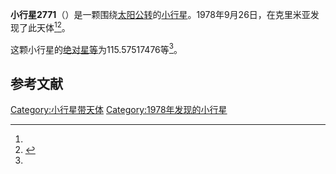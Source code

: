 {{Infobox planet
| bgcolour = #FFFFC0
| name = 2771 Polzunov
| symbol = 
| image = 
| caption = 
| discovery = yes
| discovery_ref = 
| discoverer = {{link-en|柳德米拉·瓦斯列娜·朱然勒娃|Lyudmila Vasilyevna Zhuravleva}}
| discovery_site = [[克里米亚|克里米亚]] 
| discovered = 1978年9月26日
| designations = yes
| mp_name = 
| named_after = 
| alt_names = 1978 SP7/ 1943 TG / 1981 EK6 / 1982 NB
| mp_category = [[主带小行星|主带小行星]]
| orbit_ref = <ref name="a">[http://ssd.jpl.nasa.gov/sbdb.cgi?sstr=2771 2771 Polzunov] {{Wayback|url=http://ssd.jpl.nasa.gov/sbdb.cgi?sstr=2771 |date=20201030230522 }}，小行星數據庫瀏覽器（JPL Small-Body Database Browser）－[[美国国家航空航天局|美国国家航空航天局]]喷气推进实验室</ref>
| epoch = 2456400.5 (2013年4月18日更新)
| aphelion = {{convert|3.288076394247033|AU|km|3|abbr=on|lk=out}}
| perihelion = {{convert|2.066284082116147|AU|km|3|abbr=on}}
| semimajor = {{convert|2.67718023818159|AU|km|3|abbr=on}}
| eccentricity = 0.228186413
| period = 1599.981064 [[日|日]]<br />4.38[[儒略年|儒略年]]
| avg_speed = 
| inclination = 13.92379841805424
| asc_node = 207.6488003708153
| mean_anomaly = 
| arg_peri = 115.57517476
| satellites = 
| physical_characteristics = yes
| dimensions = 
| mass = 
| density = 
| surface_grav = 
| escape_velocity = 
| sidereal_day = 
| axial_tilt = 
| pole_ecliptic_lat = 
| pole_ecliptic_lon = 
| albedo = 
| temperatures= 
| temp_name1 = 
| mean_temp_1 = 
| max_temp_1 = 
| temp_name2 = 
| max_temp_2 = 
| spectral_type = 
| abs_magnitude = 115.57517476
}}

'''小行星2771'''（{{lang-en|2771 Polzunov}}）是一颗围绕[[太阳|太阳]][[公转|公转]]的[[小行星|小行星]]。1978年9月26日，{{link-en|柳德米拉·瓦斯列娜·朱然勒娃|Lyudmila Vasilyevna Zhuravleva}}在克里米亚发现了此天体<ref name="a" /><ref>{{cite news|title=小行星列表|url=http://cfa-www.harvard.edu/iau/lists/NumberedMPs.txt|accessdate=2013-07-08|newspaper=哈佛大学|archive-date=2008-05-17|archive-url=https://web.archive.org/web/20080517010638/http://cfa-www.harvard.edu/iau/lists/NumberedMPs.txt|dead-url=no}}</ref>。

这颗小行星的[[绝对星等|绝对星等]]为115.57517476等<ref name="a" />。

==参考文献==
{{reflist}}
{{Minor Planet Number|[[小行星2770|小行星2770]]|[[小行星2772|小行星2772]]}}

{{小天体}}

[[Category:小行星带天体|Category:小行星带天体]]
[[Category:1978年发现的小行星|Category:1978年发现的小行星]]

{{asteroid-stub}}